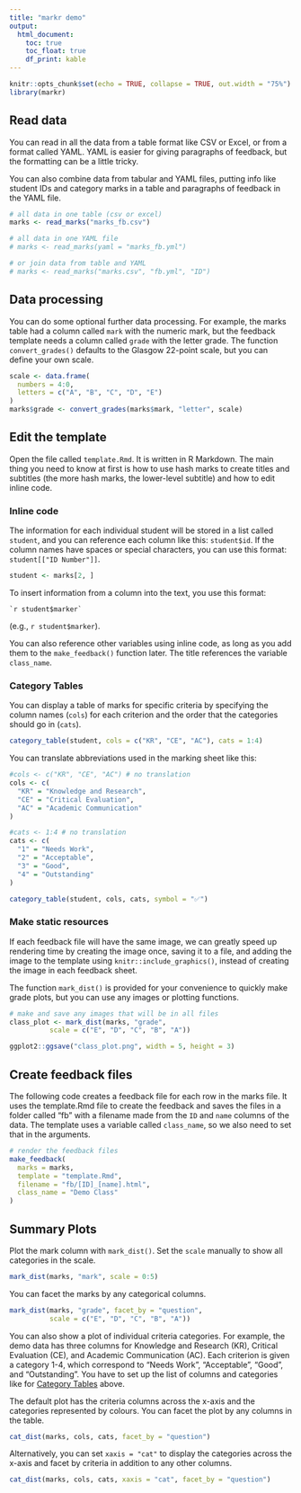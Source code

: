```yaml
---
title: "markr demo"
output: 
  html_document:
    toc: true
    toc_float: true
    df_print: kable
---
```


```r
knitr::opts_chunk$set(echo = TRUE, collapse = TRUE, out.width = "75%")
library(markr)
```

## Read data

You can read in all the data from a table format like CSV or Excel, or from a format called YAML. YAML is easier for giving paragraphs of feedback, but the formatting can be a little tricky.

You can also combine data from tabular and YAML files, putting info like student IDs and category marks in a table and paragraphs of feedback in the YAML file.

```r
# all data in one table (csv or excel)
marks <- read_marks("marks_fb.csv")

# all data in one YAML file
# marks <- read_marks(yaml = "marks_fb.yml")

# or join data from table and YAML
# marks <- read_marks("marks.csv", "fb.yml", "ID")
```


## Data processing 

You can do some optional further data processing. For example, the marks table had a column called `mark` with the numeric mark, but the feedback template needs a column called `grade` with the letter grade. The function `convert_grades()` defaults to the Glasgow 22-point scale, but you can define your own scale.

```r
scale <- data.frame(
  numbers = 4:0,
  letters = c("A", "B", "C", "D", "E")
)
marks$grade <- convert_grades(marks$mark, "letter", scale)
```

## Edit the template

Open the file called `template.Rmd`. It is written in R Markdown. The main thing you need to know at first is how to use hash marks to create titles and subtitles (the more hash marks, the lower-level subtitle) and how to edit inline code.

### Inline code

The information for each individual student will be stored in a list called `student`, and you can reference each column like this: `student$id`. If the column names have spaces or special characters, you can use this format: `student[["ID Number"]]`.

```r
student <- marks[2, ]
```

To insert information from a column into the text, you use this format: 
<!-- the next line makes this look correct when this document is knit to HTML -->
```
`r student$marker`
```
<!-- the next line shows how it should look in the Rmd file -->
(e.g., `r student$marker`).

You can also reference other variables using inline code, as long as you add them to the `make_feedback()` function later. The title references the variable `class_name`.


### Category Tables

You can display a table of marks for specific criteria by specifying the column names (`cols`) for each criterion and the order that the categories should go in (`cats`).

```r
category_table(student, cols = c("KR", "CE", "AC"), cats = 1:4)
```

You can translate abbreviations used in the marking sheet like this:

```r
#cols <- c("KR", "CE", "AC") # no translation
cols <- c(
  "KR" = "Knowledge and Research",
  "CE" = "Critical Evaluation",
  "AC" = "Academic Communication"
)

#cats <- 1:4 # no translation
cats <- c(
  "1" = "Needs Work",
  "2" = "Acceptable",
  "3" = "Good",
  "4" = "Outstanding"
)

category_table(student, cols, cats, symbol = "✅")
```

### Make static resources

If each feedback file will have the same image, we can greatly speed up rendering time by creating the image once, saving it to a file, and adding the image to the template using `knitr::include_graphics()`, instead of creating the image in each feedback sheet.

The function `mark_dist()` is provided for your convenience to quickly make grade plots, but you can use any images or plotting functions.

```r
# make and save any images that will be in all files
class_plot <- mark_dist(marks, "grade", 
          scale = c("E", "D", "C", "B", "A"))

ggplot2::ggsave("class_plot.png", width = 5, height = 3)
```

## Create feedback files

The following code creates a feedback file for each row in the marks file. It uses the template.Rmd file to create the feedback and saves the files in a folder called "fb" with a filename made from the `ID` and `name` columns of the data. The template uses a variable called `class_name`, so we also need to set that in the arguments.

```r
# render the feedback files
make_feedback(
  marks = marks,
  template = "template.Rmd",
  filename = "fb/[ID]_[name].html",
  class_name = "Demo Class"
)
```

## Summary Plots

Plot the mark column with `mark_dist()`. Set the `scale` manually to show all categories in the scale.

```r
mark_dist(marks, "mark", scale = 0:5)
```

You can facet the marks by any categorical columns.

```r
mark_dist(marks, "grade", facet_by = "question", 
          scale = c("E", "D", "C", "B", "A"))
```

You can also show a plot of individual criteria categories. For example, the demo data has three columns for Knowledge and Research (KR), Critical Evaluation (CE), and Academic Communication (AC). Each criterion is given a category 1-4, which correspond to "Needs Work", "Acceptable", "Good", and "Outstanding". You have to set up the list of columns and categories like for [Category Tables](#Category_Tables) above.

The default plot has the criteria columns across the x-axis and the categories represented by colours. You can facet the plot by any columns in the table.

```r
cat_dist(marks, cols, cats, facet_by = "question")
```

Alternatively, you can set `xaxis = "cat"` to display the categories across the x-axis and facet by criteria in addition to any other columns.

```r
cat_dist(marks, cols, cats, xaxis = "cat", facet_by = "question")
```


